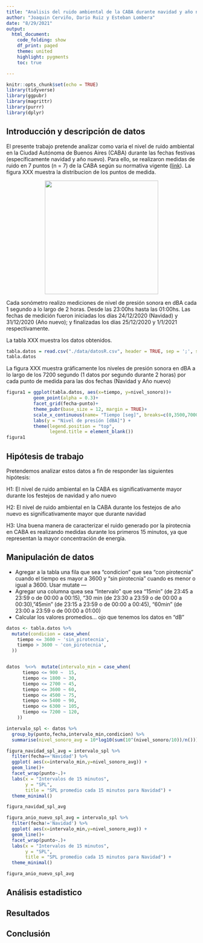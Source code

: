 ```yaml
---
title: "Analisis del ruido ambiental de la CABA durante navidad y año nuevo"
author: "Joaquin Cerviño, Dario Ruiz y Esteban Lombera"
date: "8/29/2021"
output:
  html_document:
    code_folding: show
    df_print: paged
    theme: united
    highlight: pygments
    toc: true

---
```


```r
knitr::opts_chunk$set(echo = TRUE)
library(tidyverse)
library(ggpubr)
library(magrittr)
library(purrr)
library(dplyr)
```

## Introducción y descripción de datos
El presente trabajo pretende analizar como varia el nivel de ruido ambiental en la Ciudad Autónoma de Buenos Aires (CABA) durante las fechas festivas (específicamente navidad y año nuevo). Para ello, se realizaron medidas de ruido en 7 puntos (n = 7) de la CABA según su normativa vigente ([link](https://www.argentina.gob.ar/normativa/provincial/ley-1540-123456789-0abc-defg-045-1000xvorpyel)). La figura XXX muestra la distribucion de los puntos de medida.

<div>
<p style = 'text-align:center;'>
<img src="https://raw.githubusercontent.com/elombera/inferencia_tp_final/main/data/mapa.png" width="300px">
</p>
</div>

Cada sonómetro realizo mediciones de nivel de presión sonora en dBA cada 1 segundo a lo largo de 2 horas. Desde las 23:00hs hasta las 01:00hs. Las fechas de medición fueron iniciadas los días 24/12/2020 (Navidad) y 31/12/2020 (Año nuevo); y finalizadas los días 25/12/2020 y 1/1/2021 respectivamente.

La tabla XXX muestra los datos obtenidos.
```r
tabla.datos = read.csv("./data/datosR.csv", header = TRUE, sep = ';', stringsAsFactors = TRUE)
tabla.datos

```
La figura XXX muestra gráficamente los niveles de presión sonora en dBA a lo largo de los 7200 segundo (1 datos por segundo durante 2 horas) por cada punto de medida para las dos fechas (Navidad y Año nuevo)

```r
figura1 = ggplot(tabla.datos, aes(x=tiempo, y=nivel_sonoro))+
          geom_point(alpha = 0.3)+
          facet_grid(fecha~punto)+
          theme_pubr(base_size = 12, margin = TRUE)+
          scale_x_continuous(name= "Tiempo [seg]", breaks=c(0,3500,7000), labels=c("0","3k5","7k")) +
          labs(y = "Nivel de presión [dBA]") +
          theme(legend.position = "top",
                legend.title = element_blank())
figura1

```

## Hipótesis de trabajo

Pretendemos analizar estos datos a fin de responder las siguientes hipótesis:

H1: El nivel de ruido ambiental en la CABA es significativamente mayor durante los festejos de navidad y año nuevo

H2: El nivel de ruido ambiental en la CABA durante los festejos de año nuevo es significativamente mayor que durante navidad

H3: Una buena manera de caracterizar el ruido generado por la pirotecnia en CABA es realizando medidas durante los primeros 15 minutos, ya que representan la mayor concentración de energía.

## Manipulación de datos
 - Agregar a la tabla una fila que sea "condicion" que sea "con pirotecnia" cuando el tiempo es mayor a 3600 y "sin pirotecnia" cuando es menor o igual a 3600. Usar mutate --- 
 - Agregar una columna quea sea "Intervalo" que sea "15min" (de 23:45 a 23:59 o de 00:00 a 00:15), "30 min (de 23:30 a 23:59 o de 00:00 a 00:30), "45min" (de 23:15 a 23:59 o de 00:00 a 00:45), "60min" (de 23:00 a 23:59 o de 00:00 a 01:00)
 - Calcular los valores promedios... ojo que tenemos los datos en "dB"
 
```r
datos <- tabla.datos %>%
  mutate(condicion = case_when(
    tiempo <= 3600 ~ 'sin_pirotecnia',
    tiempo > 3600 ~ 'con_pirotecnia',
  ))


datos  %<>%  mutate(intervalo_min = case_when(
      tiempo <= 900 ~  15,
      tiempo <= 1800 ~ 30,
      tiempo <= 2700 ~ 45,
      tiempo <= 3600 ~ 60,
      tiempo <= 4500 ~ 75,
      tiempo <= 5400 ~ 90,
      tiempo <= 6300 ~ 105,
      tiempo <= 7200 ~ 120,
    ))

intervalo_spl <- datos %>%
  group_by(punto,fecha,intervalo_min,condicion) %>%
  summarise(nivel_sonoro_avg = 10*log10(sum(10^(nivel_sonoro/10))/n()))

figura_navidad_spl_avg = intervalo_spl %>%
  filter(fecha=='Navidad') %>%
  ggplot( aes(x=intervalo_min,y=nivel_sonoro_avg)) +
  geom_line()+
  facet_wrap(punto~.)+
  labs(x = "Intervalos de 15 minutos",
       y = "SPL",
       title = "SPL promedio cada 15 minutos para Navidad") +
  theme_minimal()

figura_navidad_spl_avg

figura_anio_nuevo_spl_avg = intervalo_spl %>%
  filter(fecha!='Navidad') %>%
  ggplot( aes(x=intervalo_min,y=nivel_sonoro_avg)) +
  geom_line()+
  facet_wrap(punto~.)+
  labs(x = "Intervalos de 15 minutos",
       y = "SPL",
       title = "SPL promedio cada 15 minutos para Navidad") +
  theme_minimal()

figura_anio_nuevo_spl_avg   

```
## Análisis estadistico

## Resultados

## Conclusión


